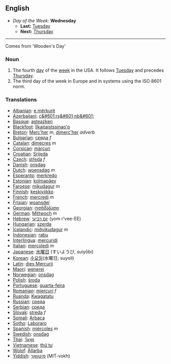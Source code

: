 == English ==
*''Day of the Week:'' '''Wednesday'''
**'''Last:''' [[Tuesday]]
**'''Next:''' [[Thursday]]
----

Comes from 'Wooden's Day'

===Noun===

#The fourth [[day]] of the [[week]] in the USA.  It follows [[Tuesday]] and precedes [[Thursday]].
#The third day of the week in Europe and in systems using the ISO 8601 norm.
===Translations===
*[[Albanian]]: [[e mërkurë]]
*[[Azerbaijani]]: [[ç&#601;rş&#601;nb&#601;]]
*[[Basque]]: [[asteazken]]
*[[Blackfoot]]: [[Ííkaitaistssinao'p]]
*[[Breton]]: [[Merc'her]] ''m'', [[dimerc'her]] ''adverb''
*[[Bulgarian]]: [[сряда]] ''f''
*[[Catalan]]: [[dimecres]] ''m''
*[[Corsican]]: [[màrcuri]]
*[[Croatian]]: [[Srijeda]]
*[[Czech]]: [[středa]] ''f''
*[[Danish]]: [[onsdag]]
*[[Dutch]]: [[woensdag]] ''m''
*[[Esperanto]]: [[merkredo]]
*[[Estonian]]: [[kolmapäev]]
*[[Faroese]]: [[mikudagur]] ''m''
*[[Finnish]]: [[keskiviikko]]
*[[French]]: [[mercredi]] ''m''
*[[Frisian]]: [[woansdei]]
*[[Georgian]]: [[ოთხშაბათი]]
*[[German]]: [[Mittwoch]] ''m''
*[[Hebrew]]: [[יום רביעי]] (yom r'vee-EE)
*[[Hungarian]]: [[szerda]]
*[[Icelandic]]: [[miðvikudagur]] ''m''
*[[Indonesian]]: [[rabu]]
*[[Interlingua]]: [[mercuridi]]
*[[Italian]]: [[mercoledì]] ''m''
*[[Japanese]]: [[水曜日]] (すいようび, suiyōbi)
*[[Korean]]: [[수요일]](水曜日; suyoil)
*[[Latin]]: [[dies Mercurii]]
*[[Maori]]: [[wenerei]]
*[[Norwegian]]: [[onsdag]]
*[[Polish]]: [[środa]]
*[[Portuguese]]: [[quarta-feira]]
*[[Romanian]]: [[miercuri]] ''f''
*[[Ruanda]]: [[Kwagatatu]]
*[[Russian]]: [[среда]]
*[[Serbian]]: [[среда]]
*[[Slovak]]: [[streda]] ''f''
*[[Somali]]: [[Arbaca]]
*[[Sotho]]: [[Laboraro]]
*[[Spanish]]: [[miércoles]] ''m''
*[[Swedish]]: [[onsdag]]
*[[Thai]]: [[วันพุธ]]
*[[Vietnamese]]: [[thứ tư]]
*[[Wolof]]: [[Àllarba]]
*[[Yiddish]]: [[מיטוואָך]] (MIT-vokh)